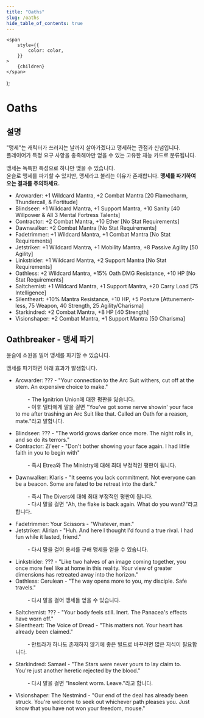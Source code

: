 ```yaml
---
title: "Oaths"
slug: /oaths
hide_table_of_contents: true
---
```



    <span
        style={{
            color: color,
        }}
    >
        {children}
    </span>
);

# Oaths

## 설명

"맹세"는 캐릭터가 쓰러지는 날까지 살아가겠다고 맹세하는 관점과 신념입니다. <br/>
플레이어가 특정 요구 사항을 충족해야만 얻을 수 있는 고유한 재능 카드로 분류됩니다.

맹세는 독특한 특성으로 하나만 맺을 수 있습니다. <br/>
윤슬로 맹세를 파기할 수 있지만, 맹세라고 불리는 이유가 존재합니다. <ColorText color="#CD0C22"><b>맹세를 파기하여 오는 결과를 주의하세요.</b></ColorText>

-   <Link to="/oaths/Arcwarder">Arcwarder</Link>: +1 Wildcard Mantra, +2 Combat Mantra [20 Flamecharm, Thundercall, & Fortitude]
-   <Link to="/oaths/Blindseer">Blindseer</Link>: +1 Wildcard Mantra, +1 Support Mantra, +10 Sanity [40 Willpower & All 3 Mental Fortress Talents]
-   <Link to="/oaths/Contractor">Contractor</Link>: +2 Combat Mantra, +10 Ether [No Stat Requirements]
-   <Link to="/oaths/Dawnwalker">Dawnwalker</Link>: +2 Combat Mantra [No Stat Requirements]
-   <Link to="/oaths/Fadetrimmer">Fadetrimmer</Link>: +1 Wildcard Mantra, +1 Combat Mantra [No Stat Requirements]
-   <Link to="/oaths/Jetstriker">Jetstriker</Link>: +1 Wildcard Mantra, +1 Mobility Mantra, +8 Passive Agility [50 Agility]
-   <Link to="/oaths/Linkstrider">Linkstrider</Link>: +1 Wildcard Mantra, +2 Support Mantra [No Stat Requirements]
-   <Link to="/oaths/Oathless">Oathless</Link>: +2 Wildcard Mantra, +15% Oath DMG Resistance, +10 HP [No Stat Requirements]
-   <Link to="/oaths/Saltchemist">Saltchemist</Link>: +1 Wildcard Mantra, +1 Support Mantra, +20 Carry Load [75 Intelligence]
-   <Link to="/oaths/Silentheart">Silentheart</Link>: +10% Mantra Resistance, +10 HP, +5 Posture [Attunement-less, 75 Weapon, 40 Strength, 25 Agility/Charisma]
-   <Link to="/oaths/Starkindred">Starkindred</Link>: +2 Combat Mantra, +8 HP [40 Strength]
-   <Link to="/oaths/Visionshaper">Visionshaper</Link>: +2 Combat Mantra, +1 Support Mantra [50 Charisma]

## Oathbreaker - 맹세 파기

<Link to="/shrine/Shrine_of_Yun'shul">윤슬</Link>에 소원을 빌어 맹세를 파기할 수 있습니다.

맹세를 파기하면 아래 효과가 발생합니다.

-   <Link to="/oaths/Arcwarder">Arcwarder</Link>: ??? - "Your connection to the Arc Suit withers, cut off at the stem. An expensive choice to make."

    &emsp;&emsp; - <Link to="/factions/The_Ignition_Union">The Ignitrion Union</Link>에 대한 평판을 잃습니다.<br/>
    &emsp;&emsp; - 이후 델타에게 말을 걸면 "You've got some nerve showin' your face to me after trashing an Arc Suit like that. Called an Oath for a reason, mate."라고 말합니다.<br/>

-   <Link to="/oaths/Blindseer">Blindseer</Link>: ??? - "The world grows darker once more. The night rolls in, and so do its terrors."
-   <Link to="/oaths/Contractor">Contractor</Link>: <Link to="/NPCs/The_Lord_Regent">Zi'eer</Link> - "Don't bother showing your face again. I had little faith in you to begin with"

    &emsp;&emsp; - 즉시 <Link to="/factions/Etrea">Etrea</Link>와 <Link to="/factions/The_Ministry">The Ministry</Link>에 대해 최대 부정적인 평판이 됩니다.<br/>

-   <Link to="/oaths/Dawnwalker">Dawnwalker</Link>: <Link to="/NPCs/Klaris_Llfiend,_Mother_of_Lights">Klaris</Link> - "It seems you lack commitment. Not everyone can be a beacon. Some are fated to be retreat into the dark."

    &emsp;&emsp; - 즉시 <Link to="/factions/The_Divers">The Divers</Link>에 대해 최대 부정적인 평판이 됩니다.<br/>
    &emsp;&emsp; - 다시 말을 걸면 "Ah, the flake is back again. What do you want?"라고 합니다.

-   <Link to="/oaths/Fadetrimmer">Fadetrimmer</Link>: Your Scissors - "Whatever, man."
-   <Link to="/oaths/Jetstriker">Jetstriker</Link>: <Link to="/NPCs/Alirian">Alirian</Link> - "Huh. And here I thought I'd found a true rival. I had fun while it lasted, friend."

    &emsp;&emsp; - 다시 말을 걸어 용서를 구해 맹세들 얻을 수 있습니다.

-   <Link to="/oaths/Linkstrider">Linkstrider</Link>: ??? - "Like two halves of an image coming together, you once more feel like at home in this reality. Your view of greater dimensions has retreated away into the horizon."
-   <Link to="/oaths/Oathless">Oathless</Link>: Cerulean - "The way opens more to you, my disciple. Safe travels."

    &emsp;&emsp; - 다시 말을 걸어 맹세들 얻을 수 있습니다.

-   <Link to="/oaths/Saltchemist">Saltchemist</Link>: ??? - "Your body feels still. Inert. The Panacea's effects have worn off."
-   <Link to="/oaths/Silentheart">Silentheart</Link>: The Voice of Dread - "This matters not. Your heart has already been claimed."

    &emsp;&emsp; - 만트라가 하나도 존재하지 않기에 좋은 빌드로 바꾸려면 많은 지식이 필요합니다.<br/>

-   <Link to="/oaths/Starkindred">Starkindred</Link>: <Link to="/NPCs/Samael">Samael</Link> - "The Stars were never yours to lay claim to. You're just another heretic rejected by the blood."

    &emsp;&emsp; - 다시 말을 걸면 "Insolent worm. Leave."라고 합니다.

-   <Link to="/oaths/Visionshaper">Visionshaper</Link>: <Link to="/NPCs/The_Nestmind">The Nestmind</Link> - "Our end of the deal has already been struck. You're welcome to seek out whichever path pleases you. Just know that you have not won your freedom, mouse."